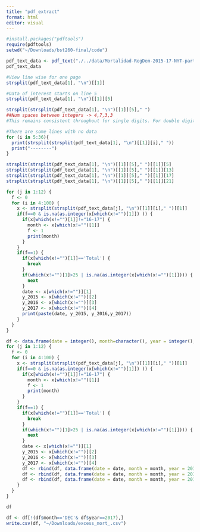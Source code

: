 ```yaml
---
title: "pdf_extract"
format: html
editor: visual
---
```


```r
#install.packages("pdftools") 
require(pdftools)           
setwd("~/Downloads/bst260-final/code")
```

```r
pdf_text_data <- pdf_text("./../data/Mortalidad-RegDem-2015-17-NYT-part1.pdf")
pdf_text_data
```

```r
#View line wise for one page
strsplit(pdf_text_data[1], "\n")[[1]]
```

```r
#Data of interest starts on line 5
strsplit(pdf_text_data[1], "\n")[[1]][5]
```

```r
strsplit(strsplit(pdf_text_data[1], "\n")[[1]][5]," ")
##Num spaces between integers -> 4,7,3,3
#This remains consistent throughout for single digits. For double digits it
```

```r
#There are some lines with no data 
for (i in 5:36){
  print(strsplit(strsplit(pdf_text_data[1], "\n")[[1]][i]," "))
  print("--------")
}

```

```r
strsplit(strsplit(pdf_text_data[1], "\n")[[1]][5]," ")[[1]][5]
strsplit(strsplit(pdf_text_data[1], "\n")[[1]][5]," ")[[1]][13]
strsplit(strsplit(pdf_text_data[1], "\n")[[1]][5]," ")[[1]][17]
strsplit(strsplit(pdf_text_data[1], "\n")[[1]][5]," ")[[1]][21]

```

```r
for (j in 1:12) {
  f <- 0
  for (i in 4:100) {
    x <- strsplit(strsplit(pdf_text_data[j], "\n")[[1]][i]," ")[[1]]
    if(f==0 & is.na(as.integer(x[which(x!="")[1]]) )) {
      if(x[which(x!="")[1]]!="16-17") {
        month <- x[which(x!="")[1]]
        f <- 1
        print(month)
      }
    }
    if(f==1) {
      if(x[which(x!="")[1]]=='Total') {
        break
      }
      if(which(x!="")[1]>25 | is.na(as.integer(x[which(x!="")[1]]))) {
        next
      }
      date <- x[which(x!="")][1]
      y_2015 <- x[which(x!="")][2]
      y_2016 <- x[which(x!="")][3]
      y_2017 <- x[which(x!="")][4]
      print(paste(date, y_2015, y_2016,y_2017))
    }
  }
}
```

```r
df <- data.frame(date = integer(), month=character(), year = integer(), count = integer())
for (j in 1:12) {
  f <- 0
  for (i in 4:100) {
    x <- strsplit(strsplit(pdf_text_data[j], "\n")[[1]][i]," ")[[1]]
    if(f==0 & is.na(as.integer(x[which(x!="")[1]]) )) {
      if(x[which(x!="")[1]]!="16-17") {
        month <- x[which(x!="")[1]]
        f <- 1
        print(month)
      }
    }
    if(f==1) {
      if(x[which(x!="")[1]]=='Total') {
        break
      }
      if(which(x!="")[1]>25 | is.na(as.integer(x[which(x!="")[1]]))) {
        next
      }
      date <- x[which(x!="")][1]
      y_2015 <- x[which(x!="")][2]
      y_2016 <- x[which(x!="")][3]
      y_2017 <- x[which(x!="")][4]
      df <- rbind(df, data.frame(date = date, month = month, year = 2015, count = y_2015))
      df <- rbind(df, data.frame(date = date, month = month, year = 2016, count = y_2016))
      df <- rbind(df, data.frame(date = date, month = month, year = 2017, count = y_2017))
    }
  }
}
```

```r
df
```

```r
df <- df[!(df$month=='DEC'& df$year==2017),]
write.csv(df, "~/Downloads/excess_mort_.csv")
```
